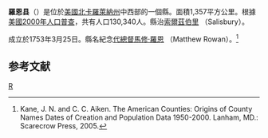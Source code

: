 {{noteTA
|T=zh-hans:罗恩县 (北卡罗来纳州);zh-hk:羅恩縣 (北卡羅萊納州);zh-tw:羅恩郡 (北卡羅萊納州);
|1=zh-hans:县;zh-hk:縣;zh-tw:郡;
}}
{{Otheruses|羅恩縣|subject=美國北卡羅萊納州的一個縣|other=同名的縣}}
<!--[[File:Map_of_North_Carolina_highlighting_Rowan_County.svg|250px]]-->
{{Infobox U.S. County|
 county  = 羅恩縣|
 state = 北卡羅萊那州 |
 en county  = Rowan County|
 en state = North Carolina |
 seal = Rowan County nc seal.jpg |
 map size = 250|
 founded = [[1753|1753]]|
 seat = [[Salisbury,_North_Carolina|Salisbury]] | 
 area = 1,357 [[km²|km²]] (524 [[square_mile|mi²]]) |
 area land = 1,324 km² (511 mi²) |
 area water = 32 km² (13 mi²) |
 area percentage = 2.40% |
 census yr = 2000|
 pop = 130,340 |
 density = 98|
 web = www.co.rowan.nc.us|
|}}
'''羅恩县'''（{{lang-en|Rowan County}}）是位於[[美國|美國]][[北卡羅萊納州|北卡羅萊納州]]中西部的一個縣。面積1,357平方公里。根據[[美國2000年人口普查|美國2000年人口普查]]，共有人口130,340人。縣治[[索爾茲伯里_(北卡羅萊納州)|索爾茲伯里]] （Salisbury）。

成立於1753年3月25日。縣名紀念[[北卡羅萊納州州長|代總督]][[馬修·羅恩|馬修·羅恩]] （Matthew Rowan）。<ref>Kane, J. N. and C. C. Aiken. The American Counties: Origins of County Names Dates of Creation and Population Data 1950-2000. Lanham, MD.: Scarecrow Press, 2005.</ref>

== 参考文献 ==
<div class="references-small">
<references />
</div>

{{North Carolina}}
{{Authority Control}}
[[Category:北卡羅萊納州行政區劃|R]]